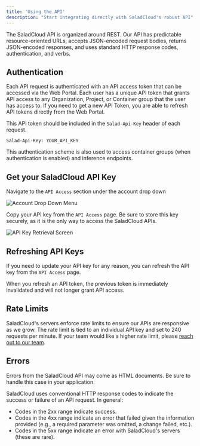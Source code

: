 ```yaml
---
title: 'Using the API'
description: "Start integrating directly with SaladCloud's robust API"
---
```


The SaladCloud API is organized around REST. Our API has predictable resource-oriented URLs, accepts JSON-encoded
request bodies, returns JSON-encoded responses, and uses standard HTTP response codes, authentication, and verbs.

## Authentication

Each API request is authenticated with an API access token that can be accessed via the Web Portal. Each user has a
unique API token that grants API access to any Organization, Project, or Container group that the user has access to. If
you need to get a new API Token, you are able to refresh API tokens directly from the Web Portal.

This API token should be included in the `Salad-Api-Key` header of each request.

```http
Salad-Api-Key: YOUR_API_KEY
```

This authentication scheme is also used to access container groups (when authentication is enabled) and inference
endpoints.

## Get your SaladCloud API Key

Navigate to the `API Access` section under the account drop down

<img src="/products/images/account-dropdown.png" alt="Account Drop Down Menu" />

Copy your API key from the `API Access` page. Be sure to store this key securely, as it is the only way to access the
SaladCloud APIs.

<img src="/products/images/api-access-key.png" alt="API Key Retrieval Screen" />

## Refreshing API Keys

If you need to update your API key for any reason, you can refresh the API key from the `API Access` page.

<Note>
  When you refresh an API token, the previous token is immediately invalidated and will not longer grant API access.
</Note>

## Rate Limits

SaladCloud's servers enforce rate limits to ensure our APIs are responsive as we grow. The rate limit is tied to an
individual API key and set to 240 requests per minute. If your team would like a higher rate limit, please
[reach out to our team](/support/contact).

## Errors

<Note>Errors from the SaladCloud API may come as HTML documents. Be sure to handle this case in your application.</Note>

SaladCloud uses conventional HTTP response codes to indicate the success or failure of an API request. In general:

- Codes in the 2xx range indicate success.
- Codes in the 4xx range indicate an error that failed given the information provided (e.g., a required parameter was
  omitted, a change failed, etc.).
- Codes in the 5xx range indicate an error with SaladCloud's servers (these are rare).
